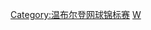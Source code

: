 {{NavboxYears
|name = 温网列表
|title= 历届[[温布尔登网球锦标赛]]列表 
|style= width:100%
|titlestyle = background-color:#c0d077;
| list1 = 
{{NavboxYears|年溫布爾登網球錦標賽|    |    |    |    |    |    |    |    |1968|1969}}
{{NavboxYears|年溫布爾登網球錦標賽|1970|1971|1972|1973|1974|1975|1976|1977|1978|1979}}
{{NavboxYears|年溫布爾登網球錦標賽|1980|1981|1982|1983|1984|1985|1986|1987|1988|1989}}
{{NavboxYears|年溫布爾登網球錦標賽|1990|1991|1992|1993|1994|1995|1996|1997|1998|1999}}
{{NavboxYears|年溫布爾登網球錦標賽|2000|2001|2002|2003|2004|2005|2006|2007|2008|2009}}
{{NavboxYears|年溫布爾登網球錦標賽|2010|2011|2012|2013|2014|2015|2016|2017|2018|2019}}
{{NavboxYears|年溫布爾登網球錦標賽|{{grey|2020}}|2021|2022|    |    |    |    |    |    |    }}
| below = 2020年賽事受[[2019冠狀病毒病疫情]]影響而取消
| belowstyle = background:#c0d077;
| tracking = <includeonly>no</includeonly>
}}[[Category:温布尔登网球锦标赛]]<noinclude>
[[Category:网球模板|W]]
</noinclude>